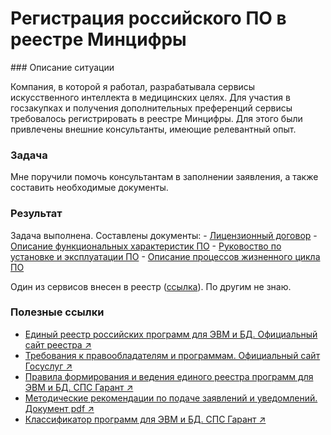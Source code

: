 
# Регистрация российского ПО в реестре Минцифры

<Steps>
### Описание ситуации

Компания, в которой я работал, разрабатывала сервисы искусственного интеллекта в медицинских целях. Для участия в госзакупках и получения дополнительных преференций сервисы требовалось регистрировать в реестре Минцифры. Для этого были привлечены внешние консультанты, имеющие релевантный опыт.

### Задача

Мне поручили помочь консультантам в заполнении заявления, а также составить необходимые документы.

### Результат

Задача выполнена. Составлены документы:
	- [Лицензионный договор](#)
	- [Описание функциональных характеристик ПО](#)
	- [Руковоство по установке и эксплуатации ПО](#)
	- [Описание процессов жизненного цикла ПО](#)  

Один из сервисов внесен в реестр ([ссылка](https://reestr.digital.gov.ru/request/1836112/)). По другим не знаю.


### Полезные ссылки

- [Единый реестр российских программ для ЭВМ и БД. Официальный сайт реестра ↗](https://reestr.digital.gov.ru)
- [Требования к правообладателям и программам. Официальный сайт Госуслуг ↗](https://www.gosuslugi.ru/reestrpo)
- [Правила формирования и ведения единого реестра программ для ЭВМ и БД. СПС Гарант ↗](https://base.garant.ru/71252170/)
- [Методические рекомендации по подаче заявлений и уведомлений. Документ pdf ↗](https://reestr.digital.gov.ru/upload/documents/Методичка_Подача_заявления.pdf)
- [Классификатор программ для ЭВМ и БД. СПС Гарант ↗](https://base.garant.ru/74832091/)

</Steps>